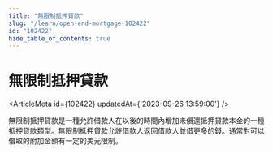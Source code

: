 ```yaml
---
title: "無限制抵押貸款"
slug: "/learn/open-end-mortgage-102422"
id: "102422"
hide_table_of_contents: true
---
```



# 無限制抵押貸款

<ArticleMeta id={102422} updatedAt={'2023-09-26 13:59:00'} />
<div className='border-solid border-b border-t-0 my-4 border-[var(--ifm-color-gray-300)]' />

無限制抵押貸款是一種允許借款人在以後的時間內增加未償還抵押貸款本金的一種抵押貸款類型。無限制抵押貸款允許借款人返回借款人並借更多的錢。通常對可以借取的附加金額有一定的美元限制。

